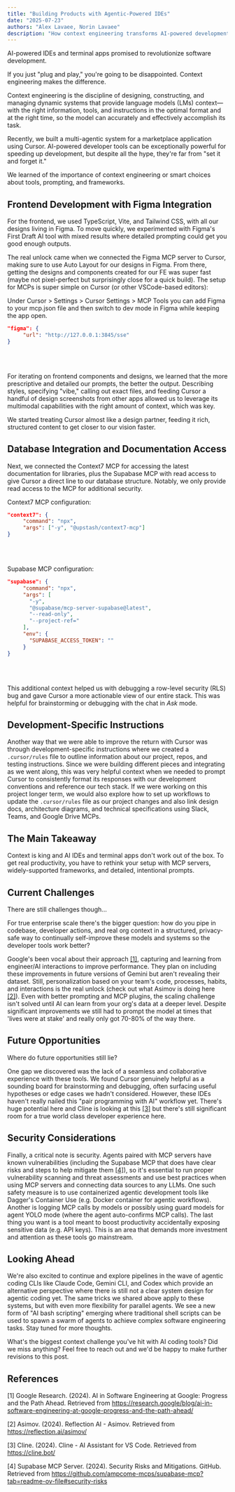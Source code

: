 ```yaml
---
title: "Building Products with Agentic-Powered IDEs"
date: "2025-07-23"
authors: "Alex Lavaee, Norin Lavaee"
description: "How context engineering transforms AI-powered development tools from disappointing to transformative through smart prompting, MCP servers, and strategic tool integration."
---
```


AI-powered IDEs and terminal apps promised to revolutionize software development.

If you just "plug and play," you're going to be disappointed. Context engineering makes the difference.

Context engineering is the discipline of designing, constructing, and managing dynamic systems that provide language models (LMs) context—with the right information, tools, and instructions in the optimal format and at the right time, so the model can accurately and effectively accomplish its task.

Recently, we built a multi-agentic system for a marketplace application using Cursor. AI-powered developer tools can be exceptionally powerful for speeding up development, but despite all the hype, they're far from "set it and forget it."

We learned of the importance of context engineering or smart choices about tools, prompting, and frameworks.

## Frontend Development with Figma Integration

For the frontend, we used TypeScript, Vite, and Tailwind CSS, with all our designs living in Figma. To move quickly, we experimented with Figma's First Draft AI tool with mixed results where detailed prompting could get you good enough outputs.

The real unlock came when we connected the Figma MCP server to Cursor, making sure to use Auto Layout for our designs in Figma. From there, getting the designs and components created for our FE was super fast (maybe not pixel-perfect but surprisingly close for a quick build). The setup for MCPs is super simple on Cursor (or other VSCode-based editors):

Under Cursor > Settings > Cursor Settings > MCP Tools you can add Figma to your mcp.json file and then switch to dev mode in Figma while keeping the app open.

```json
"figma": {
     "url": "http://127.0.0.1:3845/sse"
}
```
<br></br>

For iterating on frontend components and designs, we learned that the more prescriptive and detailed our prompts, the better the output. Describing styles, specifying "vibe," calling out exact files, and feeding Cursor a handful of design screenshots from other apps allowed us to leverage its multimodal capabilities with the right amount of context, which was key.

We started treating Cursor almost like a design partner, feeding it rich, structured content to get closer to our vision faster.

## Database Integration and Documentation Access

Next, we connected the Context7 MCP for accessing the latest documentation for libraries, plus the Supabase MCP with read access to give Cursor a direct line to our database structure. Notably, we only provide read access to the MCP for additional security.

Context7 MCP configuration:
```json 
"context7": {
     "command": "npx",
     "args": ["-y", "@upstash/context7-mcp"]
}
```
<br></br>

Supabase MCP configuration:
```json
"supabase": {
     "command": "npx",
     "args": [
       "-y",
       "@supabase/mcp-server-supabase@latest",
       "--read-only",
       "--project-ref="
     ],
     "env": {
       "SUPABASE_ACCESS_TOKEN": ""
     }
}
```
<br></br>

This additional context helped us with debugging a row-level security (RLS) bug and gave Cursor a more actionable view of our entire stack. This was helpful for brainstorming or debugging with the chat in *Ask* mode.

## Development-Specific Instructions

Another way that we were able to improve the return with Cursor was through development-specific instructions where we created a `.cursor/rules` file to outline information about our project, repos, and testing instructions. Since we were building different pieces and integrating as we went along, this was very helpful context when we needed to prompt Cursor to consistently format its responses with our development conventions and reference our tech stack. If we were working on this project longer term, we would also explore how to set up workflows to update the `.cursor/rules` file as our project changes and also link design docs, architecture diagrams, and technical specifications using Slack, Teams, and Google Drive MCPs.

## The Main Takeaway

Context is king and AI IDEs and terminal apps don't work out of the box. To get real productivity, you have to rethink your setup with MCP servers, widely-supported frameworks, and detailed, intentional prompts.

## Current Challenges

There are still challenges though…

For true enterprise scale there's the bigger question: how do you pipe in codebase, developer actions, and real org context in a structured, privacy-safe way to continually self-improve these models and systems so the developer tools work better?

Google's been vocal about their approach <a href="#ref-1">[1]</a>, capturing and learning from engineer/AI interactions to improve performance. They plan on including these improvements in future versions of Gemini but aren't revealing their dataset. Still, personalization based on your team's code, processes, habits, and interactions is the real unlock (check out what Asimov is doing here <a href="#ref-2">[2]</a>). Even with better prompting and MCP plugins, the scaling challenge isn't solved until AI can learn from your org's data at a deeper level. Despite significant improvements we still had to prompt the model at times that 'lives were at stake' and really only got 70-80% of the way there.

## Future Opportunities

Where do future opportunities still lie?

One gap we discovered was the lack of a seamless and collaborative experience with these tools. We found Cursor genuinely helpful as a sounding board for brainstorming and debugging, often surfacing useful hypotheses or edge cases we hadn't considered. However, these IDEs haven't really nailed this "pair programming with AI" workflow yet. There's huge potential here and Cline is looking at this <a href="#ref-3">[3]</a> but there's still significant room for a true world class developer experience here.

## Security Considerations

Finally, a critical note is security. Agents paired with MCP servers have known vulnerabilities (including the Supabase MCP that does have clear risks and steps to help mitigate them <a href="#ref-4">[4]</a>), so it's essential to run proper vulnerability scanning and threat assessments and use best practices when using MCP servers and connecting data sources to any LLMs. One such safety measure is to use containerized agentic development tools like Dagger's Container Use (e.g. Docker container for agentic workflows). Another is logging MCP calls by models or possibly using guard models for agent YOLO mode (where the agent auto-confirms MCP calls). The last thing you want is a tool meant to boost productivity accidentally exposing sensitive data (e.g. API keys). This is an area that demands more investment and attention as these tools go mainstream.

## Looking Ahead

We're also excited to continue and explore pipelines in the wave of agentic coding CLIs like Claude Code, Gemini CLI, and Codex which provide an alternative perspective where there is still not a clear system design for agentic coding yet. The same tricks we shared above apply to these systems, but with even more flexibility for parallel agents. We see a new form of "AI bash scripting" emerging where traditional shell scripts can be used to spawn a swarm of agents to achieve complex software engineering tasks. Stay tuned for more thoughts.

What's the biggest context challenge you've hit with AI coding tools? Did we miss anything? Feel free to reach out and we'd be happy to make further revisions to this post.

## References

<a id="ref-1"></a>[1] Google Research. (2024). AI in Software Engineering at Google: Progress and the Path Ahead. Retrieved from https://research.google/blog/ai-in-software-engineering-at-google-progress-and-the-path-ahead/

<a id="ref-2"></a>[2] Asimov. (2024). Reflection AI - Asimov. Retrieved from https://reflection.ai/asimov/

<a id="ref-3"></a>[3] Cline. (2024). Cline - AI Assistant for VS Code. Retrieved from https://cline.bot/

<a id="ref-4"></a>[4] Supabase MCP Server. (2024). Security Risks and Mitigations. GitHub. Retrieved from https://github.com/ampcome-mcps/supabase-mcp?tab=readme-ov-file#security-risks 